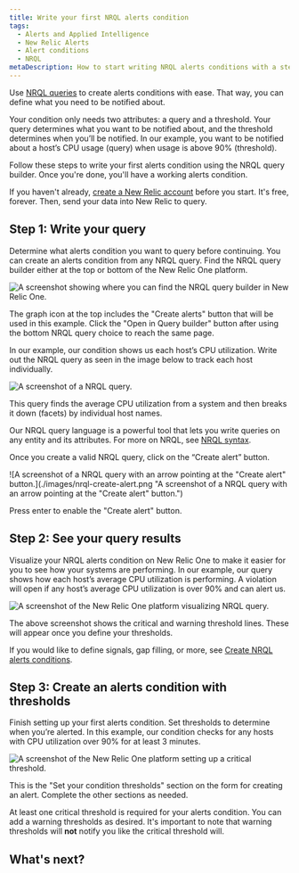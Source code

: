 ```yaml
---
title: Write your first NRQL alerts condition
tags:
  - Alerts and Applied Intelligence
  - New Relic Alerts
  - Alert conditions
  - NRQL
metaDescription: How to start writing NRQL alerts conditions with a step-by-step user case.
---
```


Use [NRQL queries](/docs/query-your-data/nrql-new-relic-query-language/get-started/introduction-nrql-new-relics-query-language/) to create alerts conditions with ease. That way, you can define what you need to be notified about.

Your condition only needs two attributes: a query and a threshold. Your query determines what you want to be notified about, and the threshold determines when you’ll be notified. In our example, you want to be notified about a host’s CPU usage (query) when usage is above 90% (threshold).

Follow these steps to write your first alerts condition using the NRQL query builder. Once you're done, you'll have a working alerts condition.

If you haven't already, [create a New Relic account](https://newrelic.com/signup) before you start. It's free, forever. Then, send your data into New Relic to query.

## Step 1: Write your query

Determine what alerts condition you want to query before continuing. You can create an alerts condition from any NRQL query. Find the NRQL query builder either at the top or bottom of the New Relic One platform.

![A screenshot showing where you can find the NRQL query builder in New Relic One.](./images/query-builder-locations.png "A screenshot showing where you can find the NRQL query builder in New Relic One.")
<figcaption>
  The graph icon at the top includes the "Create alerts" button that will be used in this example. Click the "Open in Query builder" button after using the bottom NRQL query choice to reach the same page.
</figcaption>

In our example, our condition shows us each host’s CPU utilization. Write out the NRQL query as seen in the image below to track each host individually.

![A screenshot of a NRQL query.](./images/nrql-query.png "A screenshot of a NRQL query.")
<figcaption>
  This query finds the average CPU utilization from a system and then breaks it down (facets) by individual host names.
</figcaption>

Our NRQL query language is a powerful tool that lets you write queries on any entity and its attributes. For more on NRQL, see [NRQL syntax](/docs/query-your-data/nrql-new-relic-query-language/get-started/introduction-nrql-new-relics-query-language/#syntax).

Once you create a valid NRQL query, click on the “Create alert” button.

![A screenshot of a NRQL query with an arrow pointing at the "Create alert" button.](./images/nrql-create-alert.png "A screenshot of a NRQL query with an arrow pointing at the "Create alert" button.")
<figcaption>
  Press enter to enable the "Create alert" button.
</figcaption>

## Step 2: See your query results

Visualize your NRQL alerts condition on New Relic One to make it easier for you to see how your systems are performing. In our example, our query shows how each host’s average CPU utilization is performing. A violation will open if any host’s average CPU utilization is over 90% and can alert us.

![A screenshot of the New Relic One platform visualizing NRQL query.](./images/nrql-data-visual.png "A screenshot of the New Relic One platform visualizing NRQL query.")
<figcaption>
  The above screenshot shows the critical and warning threshold lines. These will appear once you define your thresholds.
</figcaption>

If you would like to define signals, gap filling, or more, see [Create NRQL alerts conditions](/docs/alerts-applied-intelligence/new-relic-alerts/alert-conditions/create-nrql-alert-conditions/). 

## Step 3: Create an alerts condition with thresholds

Finish setting up your first alerts condition. Set thresholds to determine when you’re alerted. In this example, our condition checks for any hosts with CPU utilization over 90% for at least 3 minutes.

![A screenshot of the New Relic One platform setting up a critical threshold.](./images/nrql-set-threshold.png "A screenshot of the New Relic One platform setting up a critical threshold.")

<figcaption>
  This is the "Set your condition thresholds" section on the form for creating an alert. Complete the other sections as needed.
</figcaption>

At least one critical threshold is required for your alerts condition. You can add a warning thresholds as desired. It's important to note that warning thresholds will **not** notify you like the critical threshold will.


## What's next?

